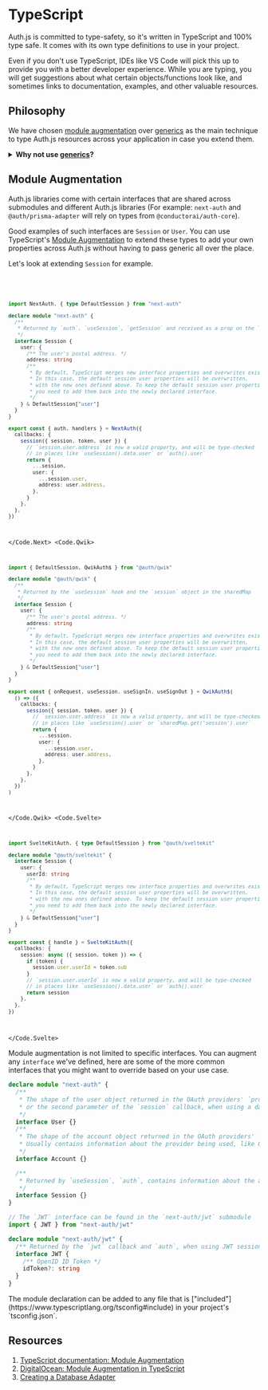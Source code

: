 
# TypeScript

Auth.js is committed to type-safety, so it's written in TypeScript and 100% type safe. It comes with its own type definitions to use in your project.

Even if you don't use TypeScript, IDEs like VS Code will pick this up to provide you with a better developer experience. While you are typing, you will get suggestions about what certain objects/functions look like, and sometimes links to documentation, examples, and other valuable resources.

## Philosophy

We have chosen [module
augmentation](https://www.typescriptlang.org/docs/handbook/declaration-merging.html#module-augmentation)
over [generics](https://www.typescriptlang.org/docs/handbook/2/generics.html) as the main technique to type Auth.js resources across your application in case you extend them.

<details>
<summary>
<b>Why not use <a href="https://www.typescriptlang.org/docs/handbook/2/generics.html">generics</a>?</b>
</summary>
The interfaces that are shared across submodules are not passed to Auth.js library functions as generics.

Whenever these types are used, the functions always expect to return these formats. With generics, one might be able to override the type in one place, but not the other, which would cause the types to be out of sync with the implementation.

With module augmentation, you defined the types once, and you can be sure that they are always the same where it's expected.

</details>

## Module Augmentation

Auth.js libraries come with certain interfaces that are shared across submodules and different Auth.js libraries (For example: `next-auth` and `@auth/prisma-adapter` will rely on types from `@conductorai/auth-core`).

Good examples of such interfaces are `Session` or `User`. You can use TypeScript's [Module
Augmentation](https://www.typescriptlang.org/docs/handbook/declaration-merging.html#module-augmentation) to extend these types to add your own properties across Auth.js without having to pass generic all over the place.

Let's look at extending `Session` for example.

<Code>
<Code.Next>

```ts filename="auth.ts"
import NextAuth, { type DefaultSession } from "next-auth"

declare module "next-auth" {
  /**
   * Returned by `auth`, `useSession`, `getSession` and received as a prop on the `SessionProvider` React Context
   */
  interface Session {
    user: {
      /** The user's postal address. */
      address: string
      /**
       * By default, TypeScript merges new interface properties and overwrites existing ones.
       * In this case, the default session user properties will be overwritten,
       * with the new ones defined above. To keep the default session user properties,
       * you need to add them back into the newly declared interface.
       */
    } & DefaultSession["user"]
  }
}

export const { auth, handlers } = NextAuth({
  callbacks: {
    session({ session, token, user }) {
      // `session.user.address` is now a valid property, and will be type-checked
      // in places like `useSession().data.user` or `auth().user`
      return {
        ...session,
        user: {
          ...session.user,
          address: user.address,
        },
      }
    },
  },
})
```

</Code.Next>
<Code.Qwik>

```ts filename="plugin@auth.ts"
import { DefaultSession, QwikAuth$ } from "@auth/qwik"

declare module "@auth/qwik" {
  /**
   * Returned by the `useSession` hook and the `session` object in the sharedMap
   */
  interface Session {
    user: {
      /** The user's postal address. */
      address: string
      /**
       * By default, TypeScript merges new interface properties and overwrites existing ones.
       * In this case, the default session user properties will be overwritten,
       * with the new ones defined above. To keep the default session user properties,
       * you need to add them back into the newly declared interface.
       */
    } & DefaultSession["user"]
  }
}

export const { onRequest, useSession, useSignIn, useSignOut } = QwikAuth$(
  () => ({
    callbacks: {
      session({ session, token, user }) {
        // `session.user.address` is now a valid property, and will be type-checked
        // in places like `useSession().user` or `sharedMap.get('session').user`
        return {
          ...session,
          user: {
            ...session.user,
            address: user.address,
          },
        }
      },
    },
  })
)
```

</Code.Qwik>
<Code.Svelte>

```ts filename="auth.ts"
import SvelteKitAuth, { type DefaultSession } from "@auth/sveltekit"

declare module "@auth/sveltekit" {
  interface Session {
    user: {
      userId: string
      /**
       * By default, TypeScript merges new interface properties and overwrites existing ones.
       * In this case, the default session user properties will be overwritten,
       * with the new ones defined above. To keep the default session user properties,
       * you need to add them back into the newly declared interface.
       */
    } & DefaultSession["user"]
  }
}

export const { handle } = SvelteKitAuth({
  callbacks: {
    session: async ({ session, token }) => {
      if (token) {
        session.user.userId = token.sub
      }
      // `session.user.userId` is now a valid property, and will be type-checked
      // in places like `useSession().data.user` or `auth().user`
      return session
    },
  },
})
```

</Code.Svelte>
</Code>

Module augmentation is not limited to specific interfaces. You can augment any `interface` we've defined, here are some of the more common interfaces that you might want to override based on your use case.

```ts filename="types.d.ts"
declare module "next-auth" {
  /**
   * The shape of the user object returned in the OAuth providers' `profile` callback,
   * or the second parameter of the `session` callback, when using a database.
   */
  interface User {}
  /**
   * The shape of the account object returned in the OAuth providers' `account` callback,
   * Usually contains information about the provider being used, like OAuth tokens (`access_token`, etc).
   */
  interface Account {}

  /**
   * Returned by `useSession`, `auth`, contains information about the active session.
   */
  interface Session {}
}

// The `JWT` interface can be found in the `next-auth/jwt` submodule
import { JWT } from "next-auth/jwt"

declare module "next-auth/jwt" {
  /** Returned by the `jwt` callback and `auth`, when using JWT sessions */
  interface JWT {
    /** OpenID ID Token */
    idToken?: string
  }
}
```

<Callout type="info">
  The module declaration can be added to any file that is
  ["included"](https://www.typescriptlang.org/tsconfig#include) in your
  project&apos;s `tsconfig.json`.
</Callout>

## Resources

1. [TypeScript documentation: Module Augmentation](https://www.typescriptlang.org/docs/handbook/declaration-merging.html#module-augmentation)
2. [DigitalOcean: Module Augmentation in TypeScript](https://www.digitalocean.com/community/tutorials/typescript-module-augmentation)
3. [Creating a Database Adapter](/guides/creating-a-database-adapter)
